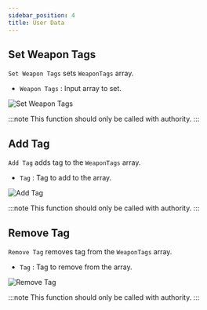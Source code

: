 ```yaml
---
sidebar_position: 4
title: User Data
---
```



## Set Weapon Tags

`Set Weapon Tags` sets `WeaponTags` array.
* `Weapon Tags` <Step text="1"/> : Input array to set.

![Set Weapon Tags](_static/img/user-data/set-weapon-tags.png)

:::note
This function should only be called with authority.
:::

## Add Tag

`Add Tag` adds tag to the `WeaponTags` array.
* `Tag` <Step text="1"/> : Tag to add to the array.

![Add Tag](_static/img/user-data/add-tag.png)

:::note
This function should only be called with authority.
:::

## Remove Tag

`Remove Tag` removes tag from the `WeaponTags` array.
* `Tag` <Step text="1"/> : Tag to remove from the array.

![Remove Tag](_static/img/user-data/remove-tag.png)

:::note
This function should only be called with authority.
:::
